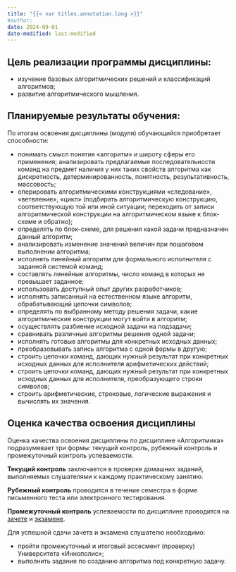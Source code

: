 ```yaml
---
title: "{{< var titles.annotation.long >}}"
#author:
date: 2024-09-01
date-modified: last-modified
---
```



## Цель реализации программы дисциплины:

- изучение базовых алгоритмических решений и классификаций алгоритмов;
- развитие алгоритмического мышления.


## Планируемые результаты обучения:
По итогам освоения дисциплины (модуля) обучающийся приобретает способности:

- понимать смысл понятия &laquo;алгоритм&raquo; и широту сферы его применения; анализировать предлагаемые последовательности команд на предмет наличия у них таких свойств алгоритма как дискретность, детерминированность, понятность, результативность, массовость;
- оперировать алгоритмическими конструкциями &laquo;следование&raquo;, &laquo;ветвление&raquo;, &laquo;цикл&raquo; (подбирать алгоритмическую конструкцию, соответствующую той или иной ситуации; переходить от записи алгоритмической конструкции на алгоритмическом языке к блок-схеме и обратно);
- определять по блок-схеме, для решения какой задачи предназначен данный алгоритм;
- анализировать изменение значений величин при пошаговом выполнении алгоритма;
- исполнять линейный алгоритм для формального исполнителя с заданной системой команд;
- составлять линейные алгоритмы, число команд в которых не превышает заданное;
- использовать доступный опыт других разработчиков;
- исполнять записанный на естественном языке алгоритм, обрабатывающий цепочки символов;
- определять по выбранному методу решения задачи, какие алгоритмические конструкции могут войти в алгоритм;
- осуществлять разбиение исходной задачи на подзадачи;
- сравнивать различные алгоритмы решения одной задачи;
- исполнять готовые алгоритмы для конкретных исходных данных;
- преобразовывать запись алгоритма с одной формы в другую;
- строить цепочки команд, дающих нужный результат при конкретных исходных данных для исполнителя арифметических действий;
- строить цепочки команд, дающих нужный результат при конкретных исходных данных для исполнителя, преобразующего строки символов;
- строить арифметические, строковые, логические выражения и вычислять их значения.


## Оценка качества освоения дисциплины
Оценка качества освоения дисциплины по дисциплине &laquo;Алгоритмика&raquo; подразумевает три формы: текущий контроль, рубежный контроль и промежуточный контроль успеваемости.

**Текущий контроль** заключается в проверке домашних заданий, выполняемых слушателями к каждому практическому занятию.

**Рубежный контроль** проводится в течение семестра в форме письменного теста или электронного тестирования.

**Промежуточный контроль** успеваемости по дисциплине проводится на [зачете](credit.qmd) и [экзамене](exam.qmd).

Для успешной сдачи зачета и экзамена слушателю необходимо:

- пройти промежуточный и итоговый ассесмент (проверку) Университета &laquo;Иннополис&raquo;;
- выполнить задание по созданию алгоритма под конкретную задачу.
